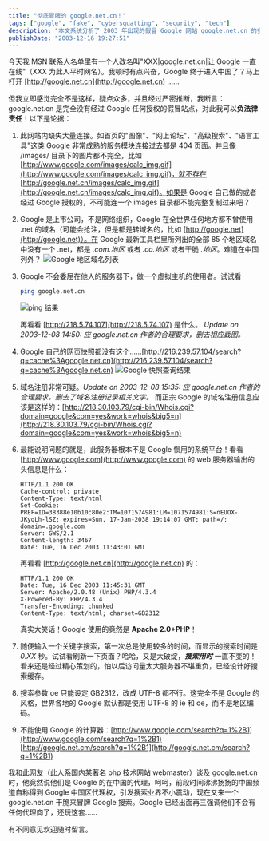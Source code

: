 ```yaml
---
title: "彻底冒牌的 google.net.cn！"
tags: ["google", "fake", "cybersquatting", "security", "tech"]
description: "本文系统分析了 2003 年出现的假冒 Google 网站 google.net.cn 的多处疑点，包括网站功能不完整、域名命名不符合 Google 惯例、服务器架构与官方不符等技术证据。作者通过详细的技术检测，包括服务器配置、域名注册信息、搜索结果缓存机制等多个方面，揭露了该网站未经 Google 授权的真相，警示网民防范此类冒牌搜索引擎。"
publishDate: "2003-12-16 19:27:51"
---
```


今天我 MSN 联系人名单里有一个人改名叫"XXX|google.net.cn|让 Google 一直在线"（XXX 为此人平时网名）。我顿时有点兴奋，Google 终于进入中国了？马上打开 [http://google.net.cn](http://google.net.cn) ……

但我立即感觉完全不是这样，疑点众多，并且经过严密推断，我断言：google.net.cn 是完全没有经过 Google 任何授权的假冒站点，对此我可以**负法律责任**！以下是论据：

1. 此网站内缺失大量连接。如首页的"图像"、"网上论坛"、"高级搜索"、"语言工具"这类 Google 非常成熟的服务模块连接过去都是 404 页面。并且像 /images/ 目录下的图片都不完全，比如 [http://www.google.com/images/calc_img.gif](http://www.google.com/images/calc_img.gif)，就不存在 [http://google.net.cn/images/calc_img.gif](http://google.net.cn/images/calc_img.gif)。如果是 Google 自己做的或者经过 Google 授权的，不可能连一个 images 目录都不能完整复制过来吧？

2. Google 是上市公司，不是网络组织，Google 在全世界任何地方都不曾使用 .net 的域名（可能会抢注，但是都是转域名的，比如 [http://google.net](http://google.net)）。在 Google 最新工具栏里所列出的全部 85 个地区域名中没有一个 .net，都是 _.com.地区_ 或者 _.co.地区_ 或者干脆 _.地区_。难道在中国列外？
   ![Google 地区域名列表](http://blog.xdanger.com/archives/pics/20031216a.png)

3. Google 不会委屈在他人的服务器下，做一个虚拟主机的使用者。试试看

   ```bash
   ping google.net.cn
   ```

   ![ping 结果](http://blog.xdanger.com/archives/pics/20031216c.png)

   再看看 [http://218.5.74.107](http://218.5.74.107) 是什么。
   _Update on 2003-12-08 14:50: 应 google.net.cn 作者的合理要求，删去相应截图。_

4. Google 自己的网页快照都没有这个……[http://216.239.57.104/search?q=cache%3Agoogle.net.cn](http://216.239.57.104/search?q=cache%3Agoogle.net.cn)
   ![Google 快照查询结果](http://blog.xdanger.com/archives/pics/20031216b.png)

5. 域名注册非常可疑。_Update on 2003-12-08 15:35: 应 google.net.cn 作者的合理要求，删去了域名注册记录相关文字。_ 而正宗 Google 的域名注册信息应该是这样的：[http://218.30.103.79/cgi-bin/Whois.cgi?domain=google&com=yes&work=whois&big5=n](http://218.30.103.79/cgi-bin/Whois.cgi?domain=google&com=yes&work=whois&big5=n)

6. 最能说明问题的就是，此服务器根本不是 Google 惯用的系统平台！看看 [http://www.google.com](http://www.google.com) 的 web 服务器输出的头信息是什么：

   ```http
   HTTP/1.1 200 OK
   Cache-control: private
   Content-Type: text/html
   Set-Cookie: PREF=ID=38388e10b10c80e2:TM=1071574981:LM=1071574981:S=nEUOX-JKyqLh-lSZ; expires=Sun, 17-Jan-2038 19:14:07 GMT; path=/; domain=.google.com
   Server: GWS/2.1
   Content-length: 3467
   Date: Tue, 16 Dec 2003 11:43:01 GMT
   ```

   再看看 [http://google.net.cn](http://google.net.cn) 的：

   ```http
   HTTP/1.1 200 OK
   Date: Tue, 16 Dec 2003 11:45:31 GMT
   Server: Apache/2.0.48 (Unix) PHP/4.3.4
   X-Powered-By: PHP/4.3.4
   Transfer-Encoding: chunked
   Content-Type: text/html; charset=GB2312
   ```

   真实大笑话！Google 使用的竟然是 **Apache 2.0+PHP**！

7. 随便输入一个关键字搜索，第一次总是使用较多的时间，而显示的搜索时间是 _0.XX_ 秒。试试看刷新一下页面？哈哈，又是大破绽，**_搜索用时_** 一直不变的！看来还是经过精心策划的，怕以后访问量太大服务器不堪重负，已经设计好搜索缓存。

8. 搜索参数 oe 只能设定 GB2312，改成 UTF-8 都不行。这完全不是 Google 的风格，世界各地的 Google 默认都是使用 UTF-8 的 ie 和 oe，而不是地区编码。

9. 不能使用 Google 的计算器：[http://www.google.com/search?q=1%2B1](http://www.google.com/search?q=1%2B1) [http://google.net.cm/search?q=1%2B1](http://google.net.cm/search?q=1%2B1)

我和此网友（此人系国内某著名 php 技术网站 webmaster）谈及 google.net.cn 时，他竟然说他们是 Google 的在中国的代理，呵呵，前段时间沸沸扬扬的中国频道自称得到 Google 中国区代理权，引发搜索业界不小震动，现在又来一个 google.net.cn 干脆来冒牌 Google 搜索。Google 已经出面再三强调他们不会有任何代理商了，还玩这套……

有不同意见欢迎随时留言。
